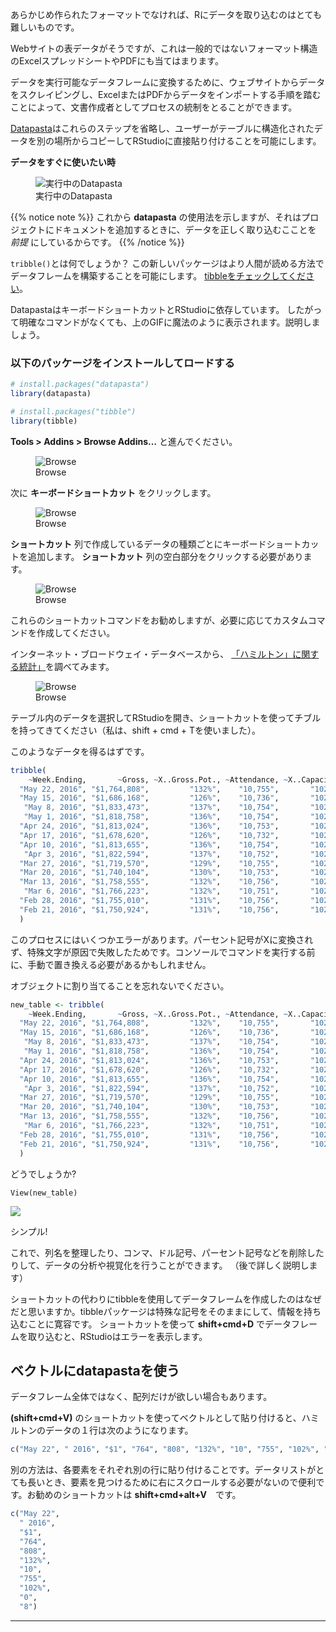 あらかじめ作られたフォーマットでなければ、Rにデータを取り込むのはとても難しいものです。

Webサイトの表データがそうですが、これは一般的ではないフォーマット構造のExcelスプレッドシートやPDFにも当てはまります。

データを実行可能なデータフレームに変換するために、ウェブサイトからデータをスクレイピングし、ExcelまたはPDFからデータをインポートする手順を踏むことによって、文書作成者としてプロセスの統制をとることができます。

[Datapasta](https://github.com/MilesMcBain/datapasta)はこれらのステップを省略し、ユーザーがテーブルに構造化されたデータを別の場所からコピーしてRStudioに直接貼り付けることを可能にします。

**データをすぐに使いたい時**

![実行中のDatapasta](/importing_exporting/copying_pasting/images/datapasta.gif)

{{% notice note %}}
これから **datapasta** の使用法を示しますが、それはプロジェクトにドキュメントを追加するときに、データを正しく取り込むこことを　*前提* にしているからです。
{{% /notice %}}

`tribble()`とは何でしょうか？ この新しいパッケージはより人間が読める方法でデータフレームを構築することを可能にします。 [tibbleをチェックしてください](https://cran.r-project.org/web/packages/tibble/vignettes/tibble.html)。

DatapastaはキーボードショートカットとRStudioに依存しています。 したがって明確なコマンドがなくても、上のGIFに魔法のように表示されます。説明しましょう。

### 以下のパッケージをインストールしてロードする

```r
# install.packages("datapasta")
library(datapasta)

# install.packages("tibble")
library(tibble)
```

**Tools > Addins > Browse Addins...** と進んでください。

![Browse](/importing_exporting/copying_pasting/images/datapasta1.png)

次に **キーボードショートカット** をクリックします。

![Browse](/importing_exporting/copying_pasting/images/datapasta2.png)

 **ショートカット** 列で作成しているデータの種類ごとにキーボードショートカットを追加します。 **ショートカット** 列の空白部分をクリックする必要があります。

![Browse](/importing_exporting/copying_pasting/images/datap.png)


これらのショートカットコマンドをお勧めしますが、必要に応じてカスタムコマンドを作成してください。

インターネット・ブロードウェイ・データベースから、 [「ハミルトン」に関する統計」](https://www.ibdb.com/grosses-production/hamilton-499521/1)を調べてみます。

![Browse](/importing_exporting/copying_pasting/images/datapasta4.png)

テーブル内のデータを選択してRStudioを開き、ショートカットを使ってチブルを持ってきてください（私は、shift + cmd + Tを使いました）。

このようなデータを得るはずです。

```r
tribble(
    ~Week.Ending,       ~Gross, ~X..Gross.Pot., ~Attendance, ~X..Capacity, ~X..Previews, ~X..Perf.,
  "May 22, 2016", "$1,764,808",         "132%",    "10,755",       "102%",            0,         8,
  "May 15, 2016", "$1,686,168",         "126%",    "10,736",       "102%",            0,         8,
   "May 8, 2016", "$1,833,473",         "137%",    "10,754",       "102%",            0,         8,
   "May 1, 2016", "$1,818,758",         "136%",    "10,754",       "102%",            0,         8,
  "Apr 24, 2016", "$1,813,024",         "136%",    "10,753",       "102%",            0,         8,
  "Apr 17, 2016", "$1,678,620",         "126%",    "10,732",       "102%",            0,         8,
  "Apr 10, 2016", "$1,813,655",         "136%",    "10,754",       "102%",            0,         8,
   "Apr 3, 2016", "$1,822,594",         "137%",    "10,752",       "102%",            0,         8,
  "Mar 27, 2016", "$1,719,570",         "129%",    "10,755",       "102%",            0,         8,
  "Mar 20, 2016", "$1,740,104",         "130%",    "10,753",       "102%",            0,         8,
  "Mar 13, 2016", "$1,758,555",         "132%",    "10,756",       "102%",            0,         8,
   "Mar 6, 2016", "$1,766,223",         "132%",    "10,751",       "102%",            0,         8,
  "Feb 28, 2016", "$1,755,010",         "131%",    "10,756",       "102%",            0,         8,
  "Feb 21, 2016", "$1,750,924",         "131%",    "10,756",       "102%",            0,         8
  )
```

このプロセスにはいくつかエラーがあります。パーセント記号がXに変換されず、特殊文字が原因で失敗したためです。コンソールでコマンドを実行する前に、手動で置き換える必要があるかもしれません。

オブジェクトに割り当てることを忘れないでください。

```r
new_table <- tribble(
    ~Week.Ending,       ~Gross, ~X..Gross.Pot., ~Attendance, ~X..Capacity, ~X..Previews, ~X..Perf.,
  "May 22, 2016", "$1,764,808",         "132%",    "10,755",       "102%",            0,         8,
  "May 15, 2016", "$1,686,168",         "126%",    "10,736",       "102%",            0,         8,
   "May 8, 2016", "$1,833,473",         "137%",    "10,754",       "102%",            0,         8,
   "May 1, 2016", "$1,818,758",         "136%",    "10,754",       "102%",            0,         8,
  "Apr 24, 2016", "$1,813,024",         "136%",    "10,753",       "102%",            0,         8,
  "Apr 17, 2016", "$1,678,620",         "126%",    "10,732",       "102%",            0,         8,
  "Apr 10, 2016", "$1,813,655",         "136%",    "10,754",       "102%",            0,         8,
   "Apr 3, 2016", "$1,822,594",         "137%",    "10,752",       "102%",            0,         8,
  "Mar 27, 2016", "$1,719,570",         "129%",    "10,755",       "102%",            0,         8,
  "Mar 20, 2016", "$1,740,104",         "130%",    "10,753",       "102%",            0,         8,
  "Mar 13, 2016", "$1,758,555",         "132%",    "10,756",       "102%",            0,         8,
   "Mar 6, 2016", "$1,766,223",         "132%",    "10,751",       "102%",            0,         8,
  "Feb 28, 2016", "$1,755,010",         "131%",    "10,756",       "102%",            0,         8,
  "Feb 21, 2016", "$1,750,924",         "131%",    "10,756",       "102%",            0,         8
  )

```

どうでしょうか?

```
View(new_table)

```

![](/importing_exporting/copying_pasting/images/new_table.png)

シンプル!

これで、列名を整理したり、コンマ、ドル記号、パーセント記号などを削除したりして、データの分析や視覚化を行うことができます。 （後で詳しく説明します）

ショートカットの代わりにtibbleを使用してデータフレームを作成したのはなぜだと思いますか。tibbleパッケージは特殊な記号をそのままにして、情報を持ち込むことに寛容です。 ショートカットを使って **shift+cmd+D** でデータフレームを取り込むと、RStudioはエラーを表示します。

## ベクトルにdatapastaを使う

データフレーム全体ではなく、配列だけが欲しい場合もあります。

 **(shift+cmd+V)** のショートカットを使ってベクトルとして貼り付けると、ハミルトンのデータの１行は次のようになります。

```r
c("May 22", " 2016", "$1", "764", "808", "132%", "10", "755", "102%", "0", "8")
```

別の方法は、各要素をそれぞれ別の行に貼り付けることです。データリストがとても長いとき、要素を見つけるために右にスクロールする必要がないので便利です。お勧めのショートカットは **shift+cmd+alt+V**　です。

```r
c("May 22",
  " 2016",
  "$1",
  "764",
  "808",
  "132%",
  "10",
  "755",
  "102%",
  "0",
  "8")
```


-----

